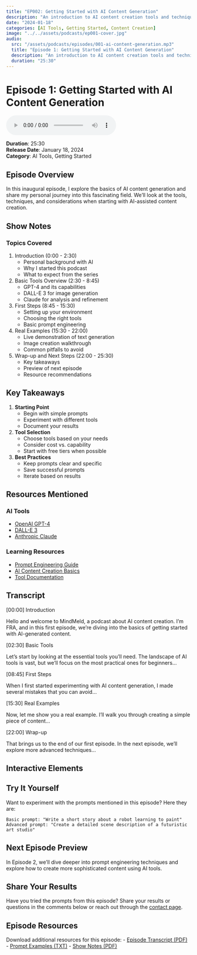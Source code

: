 ```yaml
---
title: "EP002: Getting Started with AI Content Generation"
description: "An introduction to AI content creation tools and techniques"
date: "2024-01-18"
categories: [AI Tools, Getting Started, Content Creation]
image: "../../assets/podcasts/ep001-cover.jpg"
audio:
  src: "/assets/podcasts/episodes/001-ai-content-generation.mp3"
  title: "Episode 1: Getting Started with AI Content Generation"
  description: "An introduction to AI content creation tools and techniques"
  duration: "25:30"
---
```


# Episode 1: Getting Started with AI Content Generation


<div class="audio-player">
   <audio controls>
   <source src="/assets/podcasts/episodes/001-ai-content-generation.mp3" type="audio/mpeg">
   <source src="/assets/podcasts/episodes/001-ai-content-generation.ogg" type="audio/ogg">
   Your browser does not support the audio element.
   </audio>
</div>

:::{.episode-meta}

**Duration**: 25:30  
**Release Date**: January 18, 2024  
**Category**: AI Tools, Getting Started

:::

## Episode Overview

In this inaugural episode, I explore the basics of AI content generation and share my personal journey into this fascinating field. We'll look at the tools, techniques, and considerations when starting with AI-assisted content creation.

## Show Notes

### Topics Covered

1. Introduction (0:00 - 2:30)
   - Personal background with AI
   - Why I started this podcast
   - What to expect from the series

2. Basic Tools Overview (2:30 - 8:45)
   - GPT-4 and its capabilities
   - DALL-E 3 for image generation
   - Claude for analysis and refinement

3. First Steps (8:45 - 15:30)
   - Setting up your environment
   - Choosing the right tools
   - Basic prompt engineering

4. Real Examples (15:30 - 22:00)
   - Live demonstration of text generation
   - Image creation walkthrough
   - Common pitfalls to avoid

5. Wrap-up and Next Steps (22:00 - 25:30)
   - Key takeaways
   - Preview of next episode
   - Resource recommendations

## Key Takeaways

1. **Starting Point**
   - Begin with simple prompts
   - Experiment with different tools
   - Document your results

2. **Tool Selection**
   - Choose tools based on your needs
   - Consider cost vs. capability
   - Start with free tiers when possible

3. **Best Practices**
   - Keep prompts clear and specific
   - Save successful prompts
   - Iterate based on results

## Resources Mentioned

### AI Tools

- [OpenAI GPT-4](https://openai.com)
- [DALL-E 3](https://openai.com/dall-e-3)
- [Anthropic Claude](https://anthropic.com)

### Learning Resources

- [Prompt Engineering Guide](https://www.promptingguide.ai)
- [AI Content Creation Basics](https://example.com/ai-basics)
- [Tool Documentation](https://example.com/docs)

## Transcript

:::{.transcript}

[00:00] Introduction

Hello and welcome to MindMeld, a podcast about AI content creation. I'm FRA, and in this first episode, we're diving into the basics of getting started with AI-generated content.

[02:30] Basic Tools

Let's start by looking at the essential tools you'll need. The landscape of AI tools is vast, but we'll focus on the most practical ones for beginners...

[08:45] First Steps

When I first started experimenting with AI content generation, I made several mistakes that you can avoid...

[15:30] Real Examples

Now, let me show you a real example. I'll walk you through creating a simple piece of content...

[22:00] Wrap-up

That brings us to the end of our first episode. In the next episode, we'll explore more advanced techniques...

:::

## Interactive Elements

:::{.callout-note}

## Try It Yourself
Want to experiment with the prompts mentioned in this episode? Here they are:

```text
Basic prompt: "Write a short story about a robot learning to paint"
Advanced prompt: "Create a detailed scene description of a futuristic art studio"
```

:::

## Next Episode Preview

In Episode 2, we'll dive deeper into prompt engineering techniques and explore how to create more sophisticated content using AI tools.

:::{.callout-tip}

## Share Your Results
Have you tried the prompts from this episode? Share your results or questions in the comments below or reach out through the [contact page](/about#contact).

:::

## Episode Resources

Download additional resources for this episode:
- [Episode Transcript (PDF)](/assets/podcasts/transcripts/ep001-transcript.pdf)
- [Prompt Examples (TXT)](/assets/podcasts/resources/ep001-prompts.txt)
- [Show Notes (PDF)](/assets/podcasts/notes/ep001-notes.pdf)

